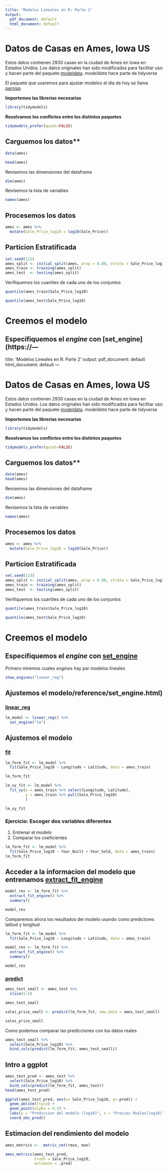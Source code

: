 ```yaml
---
title: 'Modelos Lineales en R: Parte 2'
output:
  pdf_document: default
  html_document: default
---
```


# Datos de Casas en Ames, Iowa US

Estos datos contienen 2930 casas en la ciudad de Ames en Iowa en Estados Unidos. Los datos originales han sido modificados para facilitar uso y hacen parte del paquete [modeldata](https://modeldata.tidymodels.org/). *modeldata* hace parte de tidyverse

El paquete que usaremos para ajustar modelos el dia de hoy se llama [parnisp](https://parsnip.tidymodels.org/)

**Importemos las librerias necesarias**

```r
library(tidymodels)
```

**Resolvamos los conflictos entre los distintos paquetes**

```r
tidymodels_prefer(quiet=FALSE)
```

## Carguemos los datos**

```r
data(ames)

head(ames)
```
Revisemos las dimensiones del dataframe

```r
dim(ames)
```

Revisemos la lista de variables

```r
names(ames)
```

## Procesemos los datos

```r
ames <- ames %>% 
  mutate(Sale_Price_log10 = log10(Sale_Price))
```

## Particion Estratificada


```r
set.seed(123)
ames_split <- initial_split(ames, prop = 0.80, strata = Sale_Price_log10)
ames_train <- training(ames_split)
ames_test  <- testing(ames_split)
```

Verifiquemos los cuartiles de cada uno de los conjuntos

```r
quantile(ames_train$Sale_Price_log10)
```


```r
quantile(ames_test$Sale_Price_log10)
```

# Creemos el modelo

## Especifiquemos el *engine* con [set_engine](https://---
title: 'Modelos Lineales en R: Parte 2'
output:
  pdf_document: default
  html_document: default
---

# Datos de Casas en Ames, Iowa US

Estos datos contienen 2930 casas en la ciudad de Ames en Iowa en Estados Unidos. Los datos originales han sido modificados para facilitar uso y hacen parte del paquete [modeldata](https://modeldata.tidymodels.org/). *modeldata* hace parte de tidyverse


**Importemos las librerias necesarias**

```r
library(tidymodels)
```

**Resolvamos los conflictos entre los distintos paquetes**

```r
tidymodels_prefer(quiet=FALSE)
```

## Carguemos los datos**

```r
data(ames)
head(ames)
```
Revisemos las dimensiones del dataframe

```r
dim(ames)
```

Revisemos la lista de variables

```r
names(ames)
```

## Procesemos los datos

```r
ames <- ames %>% 
  mutate(Sale_Price_log10 = log10(Sale_Price))
```

## Particion Estratificada


```r
set.seed(123)
ames_split <- initial_split(ames, prop = 0.80, strata = Sale_Price_log10)
ames_train <- training(ames_split)
ames_test  <- testing(ames_split)
```

Verifiquemos los cuartiles de cada uno de los conjuntos

```r
quantile(ames_train$Sale_Price_log10)
```


```r
quantile(ames_test$Sale_Price_log10)
```

# Creemos el modelo

## Especifiquemos el *engine* con [set_engine](https://parsnip.tidymodels.org/reference/set_engine.html)

Primero miremos cuales *engines* hay par modelos lineales

```r
show_engines("linear_reg")
```
## Ajustemos el modelo/reference/set_engine.html)

### [linear_reg](https://parsnip.tidymodels.org/reference/linear_reg.html)


```r
lm_model <- linear_reg() %>% 
  set_engine("lm")
```
## Ajustemos el modelo

### [fit](https://parsnip.tidymodels.org/reference/fit.html)

```r
lm_form_fit <- lm_model %>%
  fit(Sale_Price_log10 ~ Longitude + Latitude, data = ames_train)
```

```r
lm_form_fit
```
```r
lm_xy_fit <- lm_model %>%
  fit_xy(x = ames_train %>% select(Longitude, Latitude),
         y = ames_train %>% pull(Sale_Price_log10)
         )
```


```r
lm_xy_fit
```
### Ejercicio: Escoger dos variables diferentes

1. Entrenar el modelo
2. Comparar los coeficientes

```r
lm_form_fit <- lm_model %>%
  fit(Sale_Price_log10 ~ Year_Built + Year_Sold, data = ames_train)
lm_form_fit
```
## Acceder a la informacion del modelo que entrenamos [extract_fit_engine](https://parsnip.tidymodels.org/reference/extract-parsnip.html)

```r
model_res <- lm_form_fit %>%
  extract_fit_engine() %>%
  summary()

model_res
```
Comparemos ahora los resultados del modelo usando como predictores latitud y longitud
```r
lm_form_fit <- lm_model %>%
  fit(Sale_Price_log10 ~ Longitude + Latitude, data = ames_train)

model_res <- lm_form_fit %>%
  extract_fit_engine() %>%
  summary()

model_res
```
### [predict](https://parsnip.tidymodels.org/reference/predict.model_fit.html)

```r
ames_test_small <- ames_test %>% 
  slice(1:5)

ames_test_small
```
```r
sales_price_small <- predict(lm_form_fit, new_data = ames_test_small)

sales_price_small
```
Como podemos comparar las predicciones con los datos reales

```r
ames_test_small %>%
  select(Sale_Price_log10) %>%
  bind_cols(predict(lm_form_fit, ames_test_small))
```
## Intro a ggplot

```r
ames_test_pred <- ames_test %>%
  select(Sale_Price_log10) %>%
  bind_cols(predict(lm_form_fit, ames_test))
head(ames_test_pred)
```

```r
ggplot(ames_test_pred, aes(x= Sale_Price_log10, y=.pred)) + 
  geom_abline(lty=2) + 
  geom_point(alpha = 0.5) +
  labs(y = "Prediccion del modelo (log10)", x = "Precios Reales(log10)") + 
  coord_obs_pred()
```
## Estimacion del rendimiento del modelo

```r
ames_metrics <-  metric_set(rmse, mae)

ames_metrics(ames_test_pred, 
             truth = Sale_Price_log10,
             estimate = .pred)
```

